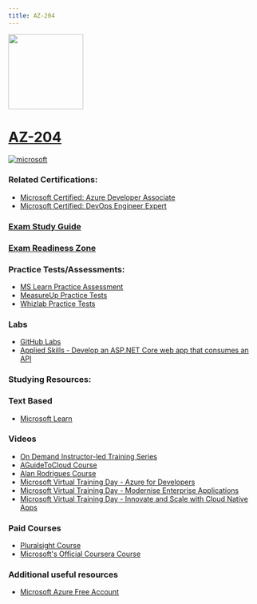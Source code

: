 ```yaml
---
title: AZ-204
---
```


<img src="/az-204.png" width="150" height="150"/>

# [AZ-204](https://learn.microsoft.com/certifications/exams/az-204?WT.mc_id=studentamb_165290)

<a href='https://learn.microsoft.com/en-us/certifications/browse/?type=role-based&levels=intermediate&WT.mc_id=studentamb_165290' target="_blank"><img alt='microsoft' src='https://img.shields.io/badge/associate-100000?style=for-the-badge&logo=microsoft&logoColor=white&labelColor=0078D4&color=212221'/></a>


### Related Certifications:
- [Microsoft Certified: Azure Developer Associate](https://learn.microsoft.com/en-us/certifications/azure-developer?WT.mc_id=studentamb_165290)
- [Microsoft Certified: DevOps Engineer Expert](https://learn.microsoft.com/en-us/certifications/devops-engineer?WT.mc_id=studentamb_165290)

### [Exam Study Guide](https://learn.microsoft.com/credentials/certifications/resources/study-guides/az-204?WT.mc_id=studentamb_165290)
### [Exam Readiness Zone](https://learn.microsoft.com/en-us/shows/exam-readiness-zone/preparing-for-az-204-develop-azure-compute-solutions-1-of-5?WT.mc_id=studentamb_165290)

### Practice Tests/Assessments:
- [MS Learn Practice Assessment](https://learn.microsoft.com/certifications/exams/az-204/practice/assessment?assessment-type=practice&assessmentId=35&WT.mc_id=studentamb_165290)
- [MeasureUp Practice Tests](https://www.measureup.com/microsoft-practice-test-az-204-developing-solutions-for-microsoft-azure.html#u44)
- [Whizlab Practice Tests](https://www.whizlabs.com/microsoft-azure-certification-az-204/)

### Labs
- [GitHub Labs](https://aka.ms/az204labs)
- [Applied Skills - Develop an ASP.NET Core web app that consumes an API](https://learn.microsoft.com/en-us/credentials/applied-skills/develop-an-aspnet-core-web-app-that-consumes-an-api?WT.mc_id=studentamb_165290)

### Studying Resources:

### Text Based
- [Microsoft Learn](https://learn.microsoft.com/certifications/exams/az-204?WT.mc_id=studentamb_165290)
### Videos
- [On Demand Instructor-led Training Series](https://learn.microsoft.com/en-us/shows/on-demand-instructor-led-training-series/?terms=AZ-204&WT.mc_id=studentamb_165290&WT.mc_id=studentamb_165290)
- [AGuideToCloud Course](https://www.youtube.com/playlist?list=PLhLKc18P9YODdrbyuA52Zn9-kwboIOz2W)
- [Alan Rodrigues Course](https://www.youtube.com/playlist?list=PLLc2nQDXYMHpekgrToMrDpVtFtvmRSqVt)
- [Microsoft Virtual Training Day - Azure for Developers](https://events.microsoft.com/en-us/allevents/?language=English&clientTimeZone=1&view=list&search=Microsoft%20Azure%20Virtual%20Training%20Day:%20Azure%20for%20Developers)
- [Microsoft Virtual Training Day - Modernise Enterprise Applications](https://events.microsoft.com/en-us/allevents/?language=English&clientTimeZone=1&search=Microsoft%20Azure%20Virtual%20Training%20Day:%20Modernize%20Enterprise%20Applications)
- [Microsoft Virtual Training Day - Innovate and Scale with Cloud Native Apps](https://events.microsoft.com/en-us/allevents/?language=English&clientTimeZone=1&view=list&search=Microsoft%20Azure%20Virtual%20Training%20Day:%20Well-Architected%20Framework)
### Paid Courses
- [Pluralsight Course](https://www.pluralsight.com/paths/developing-solutions-for-microsoft-azure-az-204)
- [Microsoft's Official Coursera Course](https://www.coursera.org/professional-certificates/azure-developer-associate)
### Additional useful resources
- [Microsoft Azure Free Account](https://azure.microsoft.com/en-us/offers/ms-azr-0044p?WT.mc_id=studentamb_165290)
